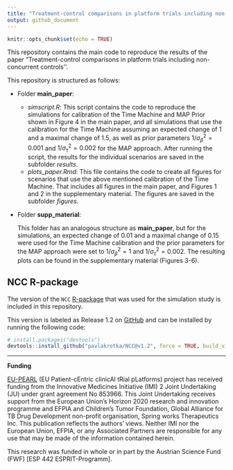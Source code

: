---
title: "Treatment-control comparisons in platform trials including non-concurrent controls"
output: github_document
---

```{r setup, include=FALSE}
knitr::opts_chunk$set(echo = TRUE)
```

This repository contains the main code to reproduce the results of the paper "Treatment-control comparisons in platform trials including non-concurrent controls''. 
<!-- "[Treatment-control comparisons in platform trials including non-concurrent controls](https://arxiv.org)". -->

This repository is structured as follows:

- Folder **main_paper**:

    - *simscript.R*: This script contains the code to reproduce the simulations for calibration of the Time Machine and MAP Prior shown in Figure 4 in the main paper, and all simulations that use the calibration for the Time Machine assuming an expected change of 1 and a maximal change of 1.5, as well as prior parameters $1/\sigma^2_{\beta}=0.001$ and $1/\sigma^2_{\tau}=0.002$ for the MAP approach. After running the script, the results for the individual scenarios are saved in the subfolder *results*.
    - *plots_paper.Rmd*: This file contains the code to create all figures for scenarios that use the above mentioned calibration of the Time Machine. That includes all figures in the main paper, and Figures 1 and 2 in the supplementary material. The figures are saved in the subfolder *figures*.
    

- Folder **supp_material**:

    This folder has an analogous structure as **main_paper**, but for the simulations, an expected change of 0.01 and a maximal change of 0.15 were used for the Time Machine calibration and the prior parameters for the MAP approach were set to $1/\sigma^2_{\beta}=1$ and $1/\sigma^2_{\tau}=0.002$. The resulting plots can be found in the supplementary material (Figures 3-6).

## NCC R-package

The version of the `NCC` [R-package](https://pavlakrotka.github.io/NCC/) that was used for the simulation study is included in this repository.

This version is labeled as Release 1.2 on [GitHub](https://github.com/pavlakrotka/NCC) and can be installed by running the following code:

```{r, message=FALSE, warning=FALSE, results=FALSE, eval=FALSE}
# install.packages("devtools") 
devtools::install_github("pavlakrotka/NCC@v1.2", force = TRUE, build_vignettes = TRUE)
```

------------------------------------------------------------------------

**Funding**

[EU-PEARL](https://eu-pearl.eu/) (EU Patient-cEntric clinicAl tRial pLatforms) project has received funding from the Innovative Medicines Initiative (IMI) 2 Joint Undertaking (JU) under grant agreement No 853966. This Joint Undertaking receives support from the European Union’s Horizon 2020 research and innovation programme and EFPIA and Children’s Tumor Foundation, Global Alliance for TB Drug Development non-profit organisation, Spring works Therapeutics Inc. This publication reflects the authors’ views. Neither IMI nor the European Union, EFPIA, or any Associated Partners are responsible for any use that may be made of the information contained herein.

This research was funded in whole or in part by the Austrian Science Fund (FWF) [ESP 442 ESPRIT-Programm].